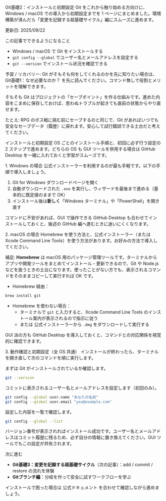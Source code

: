 ---
---


<Heading level={1}>Git基礎2：インストールと初期設定</Heading>
<Text>
  Git をこれから触り始める方向けに、Windows / macOS での導入から初期設定までを 1 ページにまとめました。環境構築が済んだら「変更を記録する超基礎サイクル」編にスムーズに進めます。
</Text>
<div className="mt-4 inline-flex items-center gap-1.5 rounded-full bg-emerald-50 px-2.5 py-1 text-xs/5 font-semibold text-emerald-800 ring-1 ring-emerald-200 dark:bg-emerald-400/10 dark:text-emerald-200 dark:ring-emerald-300/30">
  更新日: 2025/09/22
</div>

<Divider soft className="my-10" />

<Subheading level={2}>この記事でできるようになること</Subheading>
<ul className="mt-4 space-y-3 text-base/7 text-gray-700 dark:text-gray-300">
  <li>Windows / macOS で Git をインストールする</li>
  <li><Code>git config --global</Code> でユーザー名とメールアドレスを設定する</li>
  <li><Code>git --version</Code> でインストール状況を確認できる</li>
</ul>

<div className="mt-4 rounded-md border border-sky-200/80 bg-sky-50 px-3 py-2 text-sm text-sky-900 dark:border-sky-300/50 dark:bg-sky-400/20 dark:text-sky-100" role="note">
  <p className="leading-6">予習 / リカバリー: Git がそもそも何をしてくれるのかを先に知りたい場合は、<TextLink href="/git-overview">Git基礎1：なぜ必要なのか？</TextLink> を先に読んでください。コマンド無しで役割とメリットを理解できます。</p>
</div>

<Text className="mt-4">
  そもそも Git はプロジェクトの「セーブポイント」を作る仕組みです。進めた内容をこまめに保存しておけば、思わぬトラブルが起きても直前の状態からやり直せます。
</Text>
<div className="mt-3 analogy-card" role="note">
  <p className="leading-6">たとえ: RPG のボス戦に挑む前にセーブするのと同じで、Git があればいつでも安全なセーブデータ（履歴）に戻れます。安心して試行錯誤できる土台だと考えてください。</p>
</div>

<Divider soft className="my-10" />

<Subheading level={2}>インストールと初期設定</Subheading>
<Text className="mt-3">
  OS ごとのインストール手順と、初回に必ず行う設定の 2 ステップで進めます。どちらの OS も GUI ツールを併用する場合は GitHub Desktop を一緒に入れておくと学習がスムーズです。
</Text>

<Subheading level={3} className="mt-8">1. Windows の場合</Subheading>
<Text className="mt-3">
  公式インストーラーを利用するのが最も手軽です。以下の手順で導入しましょう。
</Text>

1. <TextLink href="https://git-scm.com/download/win">Git for Windows ダウンロードページ</TextLink>を開く
2. 自動ダウンロードされた <Code>.exe</Code> を実行し、ウィザードを最後まで進める（基本的に既定値のままで OK）
3. インストール後は<Strong>新しく</Strong>「Windows ターミナル」や「PowerShell」を開き直す

<Text className="mt-4">
  コマンドに不安があれば、GUI で操作できる <TextLink href="https://desktop.github.com/">GitHub Desktop</TextLink> も合わせてインストールしておくと、後述の GitHub 編へ進むときに迷いにくくなります。
</Text>

<Subheading level={3} className="mt-10">2. macOS の場合</Subheading>
<Text className="mt-3">
  Homebrew を使う方法と、公式インストーラー（または Xcode Command Line Tools）を使う方法があります。お好みの方法で導入してください。
</Text>

<div className="mt-3 rounded-md border border-sky-200/80 bg-sky-50 px-3 py-2 text-sm text-sky-900 dark:border-sky-300/50 dark:bg-sky-400/20 dark:text-sky-100" role="note">
  <p className="leading-6">補足: <Strong>Homebrew</Strong> は macOS 用のパッケージ管理ツールです。ターミナルからアプリや開発ツールをまとめてインストール・更新できるので、Git や Node.js などを扱うときの土台になります。使ったことがない方でも、表示されるコマンドをそのままコピーして実行すれば OK です。</p>
</div>

- Homebrew 経由：

```bash
brew install git
```

- Homebrew を使わない場合：
  - ターミナルで <Code>git</Code> と入力すると、Xcode Command Line Tools のインストール案内が表示されるので指示に従う
  - または <TextLink href="https://git-scm.com/download/mac">公式インストーラー</TextLink>から <Code>.dmg</Code> をダウンロードして実行する

<Text className="mt-4">
  GUI 派の方も <TextLink href="https://desktop.github.com/">GitHub Desktop</TextLink> を導入しておくと、コマンドとの対応関係を視覚的に確認できます。
</Text>

<Subheading level={3} className="mt-10">3. 動作確認と初期設定（全 OS 共通）</Subheading>
<Text className="mt-3">
  インストールが終わったら、ターミナルを開き直して次のコマンドを順に実行します。
</Text>

<Text className="mt-6">
  まずは Git がインストールされているか確認します。
</Text>

```bash
git --version
```

<Text className="mt-4">
  コミットに表示されるユーザー名とメールアドレスを設定します（初回のみ）。
</Text>

```bash
git config --global user.name "あなたの名前"
git config --global user.email "you@example.com"
```

<Text className="mt-4">
  設定した内容を一覧で確認します。
</Text>

```bash
git config --global --list
```

<Text className="mt-4">
  バージョン番号が表示されればインストール成功です。ユーザー名とメールアドレスはコミット履歴に残るため、必ず自分の情報に置き換えてください。GUI ツールでもこの設定が共有されます。
</Text>

<Divider className="my-12" />

<Subheading level={2}>次に進む</Subheading>
<ul className="mt-4 space-y-3 text-base/7 text-gray-700 dark:text-gray-300">
  <li>
    <Strong>Git基礎3：変更を記録する超基礎サイクル</Strong>（次の記事）：<TextLink href="/git-basics">add / commit / restore の流れ</TextLink>を体験
  </li>
  <li>
    <Strong>Gitブランチ編</Strong>：分岐を作って安全に試すワークフローを学ぶ
  </li>
</ul>

<Text className="mt-6">
  インストールで困った場合は <TextLink href="https://git-scm.com/docs">公式ドキュメント</TextLink> を合わせて確認しながら進めましょう。
</Text>
